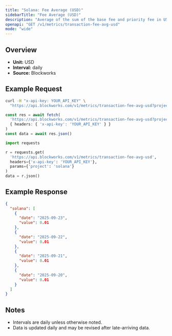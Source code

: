 ```yaml
---
title: "Solana: Fee Average (USD)"
sidebarTitle: "Fee Average (USD)"
description: "Average of the sum of the base fee and priority fee in USD that day"
openapi: "GET /v1/metrics/transaction-fee-avg-usd"
mode: "wide"
---
```


## Overview

- **Unit:** USD
- **Interval:** daily
- **Source:** Blockworks

## Example Request

<CodeGroup>

```bash cURL
curl -H "x-api-key: YOUR_API_KEY" \
  "https://api.blockworks.com/v1/metrics/transaction-fee-avg-usd?project=solana"
```

```typescript TypeScript
const res = await fetch(
  'https://api.blockworks.com/v1/metrics/transaction-fee-avg-usd?project=solana',
  { headers: { 'x-api-key': 'YOUR_API_KEY' } }
)
const data = await res.json()
```

```python Python
import requests

r = requests.get(
  'https://api.blockworks.com/v1/metrics/transaction-fee-avg-usd',
  headers={'x-api-key': 'YOUR_API_KEY'},
  params={'project': 'solana'}
)
data = r.json()
```

</CodeGroup>

## Example Response

```json
{
  "solana": [
    {
      "date": "2025-09-23",
      "value": 0.01
    },
    {
      "date": "2025-09-22",
      "value": 0.01
    },
    {
      "date": "2025-09-21",
      "value": 0.01
    },
    {
      "date": "2025-09-20",
      "value": 0.01
    }
  ]
}
```

## Notes
- Intervals are daily unless otherwise noted.
- Data is updated daily and may be revised after late-arriving data.